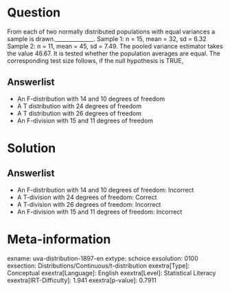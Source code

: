 Question
========

From each of two normally distributed populations with equal variances a sample is drawn.______________. Sample 1: n = 15, mean = 32, sd = 6.32 Sample 2: n = 11, mean = 45, sd = 7.49. The pooled variance estimator takes the value 46.67. It is tested whether the population averages are equal. The corresponding test size follows, if the null hypothesis is TRUE,

Answerlist
----------

* An F-distribution with 14 and 10 degrees of freedom
* A T distribution with 24 degrees of freedom
* A T distribution with 26 degrees of freedom
* An F-division with 15 and 11 degrees of freedom

Solution
========

Answerlist
----------

* An F-distribution with 14 and 10 degrees of freedom: Incorrect
* A T-division with 24 degrees of freedom: Correct
* A T-division with 26 degrees of freedom: Incorrect
* An F-division with 15 and 11 degrees of freedom: Incorrect

Meta-information
================
exname: uva-distribution-1897-en
extype: schoice
exsolution: 0100
exsection: Distributions/Continuous/t-distribution
exextra[Type]: Conceptual
exextra[Language]: English
exextra[Level]: Statistical Literacy
exextra[IRT-Difficulty]: 1.941
exextra[p-value]: 0.7911
